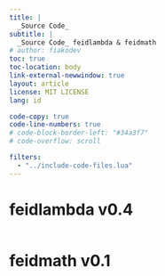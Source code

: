 ```yaml
---
title: |
  _Source Code_
subtitle: |
  _Source Code_ feidlambda & feidmath
# author: fiakodev
toc: true
toc-location: body
link-external-newwindow: true
layout: article
license: MIT LICENSE
lang: id

code-copy: true
code-line-numbers: true
# code-block-border-left: "#34a3f7"
# code-overflow: scroll

filters: 
  - "../include-code-files.lua"
---
```


# feidlambda v0.4

```.scala
```

# feidmath v0.1

```.scala
```